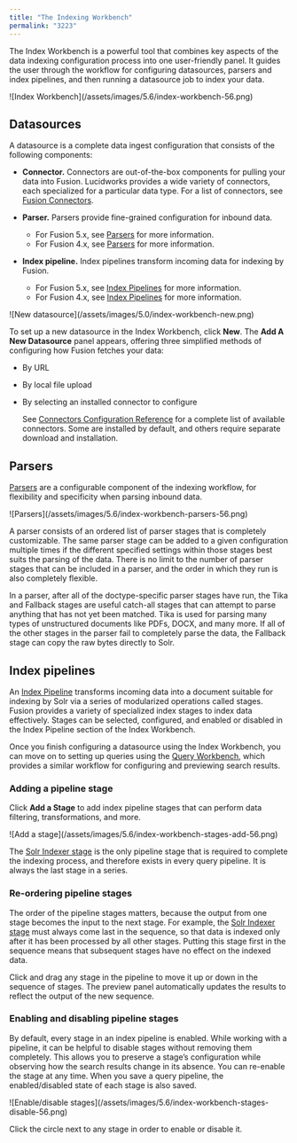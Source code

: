 ```yaml
---
title: "The Indexing Workbench"
permalink: "3223"
---
```


The Index Workbench is a powerful tool that combines key aspects of the data indexing configuration process into one user-friendly panel. It guides the user through the workflow for configuring datasources, parsers and index pipelines, and then running a datasource job to index your data.

<Frame>![Index Workbench](/assets/images/5.6/index-workbench-56.png)</Frame>

## Datasources

A datasource is a complete data ingest configuration that consists of the following components:

* **Connector.** Connectors are out-of-the-box components for pulling your data into Fusion. Lucidworks provides a wide variety of connectors, each specialized for a particular data type. For a list of connectors, see [Fusion Connectors](/fusion-connectors/2/fusion-connectors).
* **Parser.** Parsers provide fine-grained configuration for inbound data.

  + For Fusion 5.x, see [Parsers](/fusion/5.9/370/parsers) for more information.
  + For Fusion 4.x, see [Parsers](/fusion-server/4.2/370/parsers) for more information.
* **Index pipeline.** Index pipelines transform incoming data for indexing by Fusion.

  + For Fusion 5.x, see [Index Pipelines](/fusion/5.9/162/index-pipelines) for more information.
  + For Fusion 4.x, see [Index Pipelines](/fusion-server/4.2/162/index-pipelines) for more information.

<Frame>![New datasource](/assets/images/5.0/index-workbench-new.png)</Frame>

To set up a new datasource in the Index Workbench, click **New**. The **Add A New Datasource** panel appears, offering three simplified methods of configuring how Fusion fetches your data:

* By URL
* By local file upload
* By selecting an installed connector to configure

  See [Connectors Configuration Reference](/fusion-connectors/63/configuration-reference) for a complete list of available connectors. Some are installed by default, and others require separate download and installation.

## Parsers

[Parsers](/fusion/5.9/370/parsers) are a configurable component of the indexing workflow, for flexibility and specificity when parsing inbound data.

<Frame>![Parsers](/assets/images/5.6/index-workbench-parsers-56.png)</Frame>

A parser consists of an ordered list of parser stages that is completely customizable. The same parser stage can be added to a given configuration multiple times if the different specified settings within those stages best suits the parsing of the data. There is no limit to the number of parser stages that can be included in a parser, and the order in which they run is also completely flexible.

In a parser, after all of the doctype-specific parser stages have run, the Tika and Fallback stages are useful catch-all stages that can attempt to parse anything that has not yet been matched. Tika is used for parsing many types of unstructured documents like PDFs, DOCX, and many more. If all of the other stages in the parser fail to completely parse the data, the Fallback stage can copy the raw bytes directly to Solr.

## Index pipelines

An [Index Pipeline](/fusion/5.9/162/index-pipelines) transforms incoming data into a document suitable for indexing by Solr via a series of modularized operations called stages. Fusion provides a variety of specialized index stages to index data effectively. Stages can be selected, configured, and enabled or disabled in the Index Pipeline section of the Index Workbench.

Once you finish configuring a datasource using the Index Workbench, you can move on to setting up queries using the [Query Workbench](/fusion/5.9/167/query-workbench), which provides a similar workflow for configuring and previewing search results.

### Adding a pipeline stage

Click **Add a Stage** to add index pipeline stages that can perform data filtering, transformations, and more.

<Frame>![Add a stage](/assets/images/5.6/index-workbench-stages-add-56.png)</Frame>

The [Solr Indexer stage](/fusion/5.9/227/solr-indexer-stage)
is the only pipeline stage that is required to complete the indexing process, and therefore exists in every query pipeline. It is always the last stage in a series.

### Re-ordering pipeline stages

The order of the pipeline stages matters, because the output from one stage becomes the input to the next stage. For example, the
[Solr Indexer stage](/fusion/5.9/227/solr-indexer-stage)
must always come last in the sequence, so that data is indexed only after it has been processed by all other stages. Putting this stage first in the sequence means that subsequent stages have no effect on the indexed data.

Click and drag any stage in the pipeline to move it up or down in the sequence of stages. The preview panel automatically updates the results to reflect the output of the new sequence.

### Enabling and disabling pipeline stages

By default, every stage in an index pipeline is enabled. While working with a pipeline, it can be helpful to disable stages without removing them completely. This allows you to preserve a stage’s configuration while observing how the search results change in its absence. You can re-enable the stage at any time. When you save a query pipeline, the enabled/disabled state of each stage is also saved.

<Frame>![Enable/disable stages](/assets/images/5.6/index-workbench-stages-disable-56.png)</Frame>

Click the circle next to any stage in order to enable or disable it.